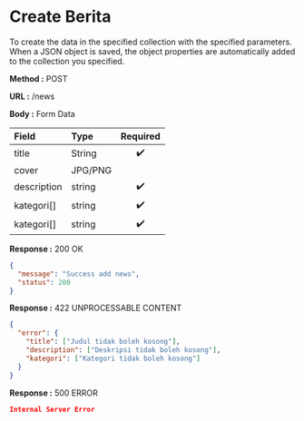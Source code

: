 
# Create Berita

To create the data in the specified collection with the specified parameters.
When a JSON object is saved, the object properties are automatically added to the collection you specified.

**Method :** <Badge variant="success">POST</Badge>

**URL :** <Badge variant="dark">/news</Badge>

**Body :** <Badge variant="purple">Form Data</Badge>

| Field       | Type     | Required |
| :---------- | :------- | :------: |
| title       | String   |    ✔️    |
| cover       | JPG/PNG  |          |
| description | string   |    ✔️    |
| kategori[]  | string   |    ✔️    |
| kategori[]  | string   |    ✔️    |

**Response :** <BadgeOutline variant="success">200 OK</BadgeOutline>

```json
{
  "message": "Success add news",
  "status": 200
}
```

**Response :** <BadgeOutline variant="info">422 UNPROCESSABLE CONTENT</BadgeOutline>

```json
{
  "error": {
    "title": ["Judul tidak boleh kosong"],
    "description": ["Deskripsi tidak boleh kosong"],
    "kategori": ["Kategori tidak boleh kosong"]
  }
}
```

**Response :** <BadgeOutline variant="danger">500 ERROR</BadgeOutline>

```json
Internal Server Error
```
